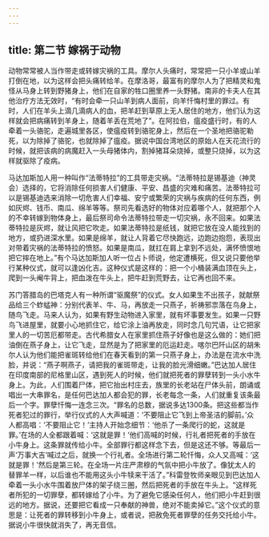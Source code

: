 ```yaml
---
---
---
```

title: 第二节 嫁祸于动物
---




动物常常被人当作带走或转嫁灾祸的工具。摩尔人头痛时，常常把一只小羊或山羊打倒在地，以为这样会把头痛转给羊。在摩洛哥，最富有的摩尔人为了把精灵和鬼怪从马身上转到野猪身上，他们在自家的牲口圈里养一头野猪。南非的卡夫人在其他治疗方法无效时，“有时会牵一只山羊到病人面前，向羊忏悔村里的罪过。有时，人们在羊头上滴几滴病人的血，把羊赶到草原上无人居住的地方，他们认为这样就会把病痛转到羊身上，随着羊丢在荒地了”。在阿拉伯，瘟疫盛行时，有的人牵着一头骆驼，走遍城里各区，使瘟疫转到骆驼身上，然后在一个圣地把骆驼勒死，以为除掉了骆驼，也就除掉了瘟疫。据说中国台湾地区的原始人在天花流行的时候，就把该病的病魔赶入一头母猪体内，割掉猪耳朵烧掉，或整只烧掉，以为这样就驱除了疫病。

马达加斯加人用一种叫作“法蒂特拉”的工具带走灾祸。“法蒂特拉是锡基迪（神灵会）选择的，它将消除任何损害人们健康、平安、昌盛的灾难和痛苦。法蒂特拉可以是锡基迪选来消除一切危害人们幸福、安宁或繁荣的灾祸与疾病的任何东西，例如灰烬、钱币、南瓜、绵羊等等。祭司先看选好的物体对应着哪个人，就把那个人的不幸转嫁到物体身上，最后祭司命令法蒂特拉带走一切灾祸，永不回来。如果法蒂特拉是灰烬，就让风把它吹走。如果法蒂特拉是纸钱，就把它放在没人能找到的地方，或扔进深水里。如果是绵羊，就让人背着它尽快跑远，边跑边抱怨，表现出对带着灾祸的法蒂特拉的愤怒。如果是南瓜，就扛在肩上拿到不远处，满怀愤恨地把它摔在地上。”有个马达加斯加人听一位占卜师说，他定遭横死，但又说只要他举行某种仪式，就可以逢凶化吉。这种仪式是这样的：把一个小桶装满血顶在头上，爬到一头阉牛背上，把血泼在牛头上，把牛赶到荒野去，让它再也回不来。

苏门答腊岛的巴塔克人有一种所谓“驱魔祭”的仪式。女人如果生不出孩子，就献祭品给三个蚱蜢神：分别代表羊、牛、马，再放走一只燕子，祈祷邪祟落在鸟身上，随鸟飞走。马来人认为，如果有野生动物进入家里，就有坏事要发生。如果一只野鸟飞进屋里，就要小心地抓住它，给它涂上油再放走，同时念几句咒语，让它把家里人的一切苦厄都带走。古代希腊女人在家里抓住燕子好像也是这么做的：她们把油倒在燕子身上，让它飞走，显然是为了把家里的厄运赶走。喀尔巴阡山区的胡朱尔人认为他们能把雀斑转给他们在春天看到的第一只燕子身上，办法是在流水中洗脸，并说：“燕子啊燕子，请把我的雀斑带走，让我的脸光滑细嫩。”巴达加人居住在印度南部的尼格里山区，遇到死人的时候，他们就把死者的罪孽转到一头小水牛身上。为此，人们围着尸体，把它抬出村庄去，族里的长老站在尸体头前，朗诵或唱出一大串罪名，是任何巴达加人都会犯的罪，长老每念一条，人们就重复该条最后一个字。罪孽忏悔一连念三次。“罪名的总数，据说多达1300条。把这些都当作死者犯过的罪行，举行仪式的人大声喊道：‘不要阻止它飞到上帝圣洁的脚前。’众人都高唱：‘不要阻止它！’主持人开始念细节：‘他杀了一条爬行的蛇，这就是罪。’在场的人全都跟着喊：‘这就是罪！’他们高喊的时候，行礼者把死者的手放在小牛身上。这条罪就传给小牛。全部罪行都这样念下去，但是这还不够。等最后一声‘万事大吉’喊过之后，就换一个行礼者。全场进行第二轮忏悔，众人又高喊：‘这就是罪！’然后是第三轮。在全场一片庄严肃穆的气氛中把小牛放了。像犹太人的替罪羊一样，以后谁也不能用这头小牛犊来干活了。”科雷登牧师亲眼见到巴达加人牵着一头小水牛围着放尸体的架子绕三圈，然后把死者的手放在牛头上。“这样死者所犯的一切罪孽，都转嫁给了小牛。为了避免它感染任何人，他们把小牛赶到很远的地方。据说，还要把它看成一只奉献的神兽，绝对不能卖掉它。”这个仪式的意思是：让死者的罪转移到小牛身上，或者说，把赦免死者罪孽的任务交托给小牛。据说小牛很快就消失了，再无音信。
